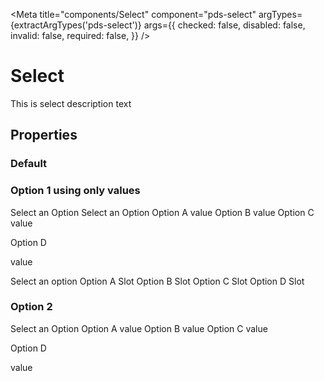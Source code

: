 


<Meta
  title="components/Select"
  component="pds-select"
  argTypes={extractArgTypes('pds-select')}
  args={{
    checked: false,
    disabled: false,
    invalid: false,
    required: false,
  }}
/>

# Select

This is select description text

## Properties

<ArgsTable of="pds-select" />

### Default

<Story story={stories.Default} />

### Option 1 using only values
<Canvas>
<pds-select component-id="combobox" label="Label">
  <pds-select-option component-id="opt0" value="">Select an Option</pds-select-option>
  <pds-select-option component-id="opt1" value="Option A value"></pds-select-option>
  <pds-select-option component-id="opt2" value="Option B value"></pds-select-option>
  <pds-select-option component-id="opt3" value="Option C value"></pds-select-option>
  <pds-select-option component-id="opt4" value="Option D value"></pds-select-option>
</pds-select>
<pds-select component-id="combobox1" label="Label">
  <pds-select-option component-id="opt0" value="val0">Select an Option</pds-select-option>
  <pds-select-option component-id="opt1" value="val1">Option A value</pds-select-option>
  <pds-select-option component-id="opt2" value="val2">Option B value</pds-select-option>
  <pds-select-option component-id="opt3" value="val3">Option C value</pds-select-option>
  <pds-select-option component-id="opt4" value="val4">
    <div>
      <p>Option D</p>
      <p>value</p>
    </div>
  </pds-select-option>
</pds-select>
<pds-select component-id="combobox2" label="Label">
    <pds-select-option component-id="opt0">Select an option</pds-select-option>
    <pds-select-option component-id="opt1">Option A Slot</pds-select-option>
    <pds-select-option component-id="opt2">Option B Slot</pds-select-option>
    <pds-select-option component-id="opt3">Option C Slot</pds-select-option>
    <pds-select-option component-id="opt4">Option D Slot</pds-select-option>
  </pds-select>
</Canvas>

### Option 2
<Canvas>
  <pds-select component-id="combobox1" label="Label">
    <pds-select-option component-id="opt0" value="val0">Select an Option</pds-select-option>
    <pds-select-option component-id="opt1" value="val1">Option A value</pds-select-option>
    <pds-select-option component-id="opt2" value="val2">Option B value</pds-select-option>
    <pds-select-option component-id="opt3" value="val3">Option C value</pds-select-option>
    <pds-select-option component-id="opt4" value="val4">
      <div>
        <p>Option D</p>
        <p>value</p>
      </div>
    </pds-select-option>
  </pds-select>
</Canvas>

